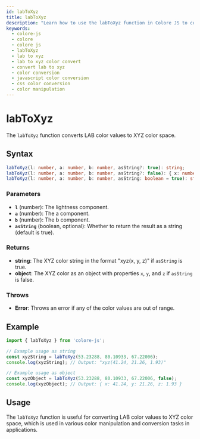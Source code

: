 ```yaml
---
id: labToXyz
title: labToXyz
description: "Learn how to use the labToXyz function in Colore JS to convert LAB color values to XYZ format. This guide covers the syntax, parameters, examples, and practical applications for accurate color conversion in your projects."
keywords:
  - colore-js
  - colore
  - colore js
  - labToXyz
  - lab to xyz
  - lab to xyz color convert
  - convert lab to xyz
  - color conversion
  - javascript color conversion
  - css color conversion
  - color manipulation
---
```



<StructuredData />

# labToXyz

The `labToXyz` function converts LAB color values to XYZ color space.

## Syntax

```typescript
labToXyz(l: number, a: number, b: number, asString?: true): string;
labToXyz(l: number, a: number, b: number, asString?: false): { x: number; y: number; z: number };
labToXyz(l: number, a: number, b: number, asString: boolean = true): string | { x: number; y: number; z: number };
```

### Parameters

- **`l`** (number): The lightness component.
- **`a`** (number): The a component.
- **`b`** (number): The b component.
- **`asString`** (boolean, optional): Whether to return the result as a string (default is true).

### Returns

- **string**: The XYZ color string in the format "xyz(x, y, z)" if `asString` is true.
- **object**: The XYZ color as an object with properties `x`, `y`, and `z` if `asString` is false.

### Throws

- **Error**: Throws an error if any of the color values are out of range.

## Example

```typescript
import { labToXyz } from 'colore-js';

// Example usage as string
const xyzString = labToXyz(53.23288, 80.10933, 67.22006);
console.log(xyzString); // Output: "xyz(41.24, 21.26, 1.93)"

// Example usage as object
const xyzObject = labToXyz(53.23288, 80.10933, 67.22006, false);
console.log(xyzObject); // Output: { x: 41.24, y: 21.26, z: 1.93 }
```

## Usage

The `labToXyz` function is useful for converting LAB color values to XYZ color space, which is used in various color manipulation and conversion tasks in applications.
